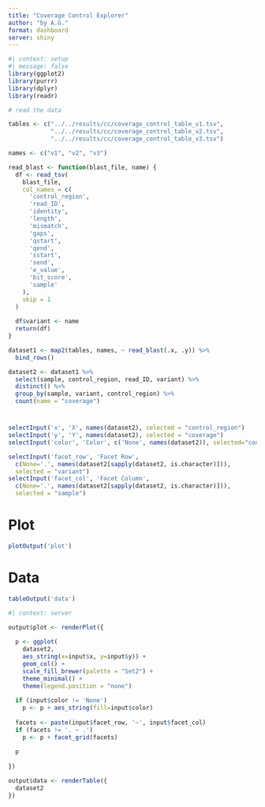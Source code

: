```yaml
---
title: "Coverage Control Explorer"
author: "by A.G."
format: dashboard
server: shiny
---
```


```r
#| context: setup
#| message: false
library(ggplot2)
library(purrr)
library(dplyr)
library(readr)

# read the data

tables <- c("../../results/cc/coverage_control_table_v1.tsv", 
            "../../results/cc/coverage_control_table_v2.tsv",
            "../../results/cc/coverage_control_table_v3.tsv")

names <- c("v1", "v2", "v3")

read_blast <- function(blast_file, name) {
  df <- read_tsv(
    blast_file,
    col_names = c(
      'control_region',
      'read_ID',
      'identity',
      'length',
      'mismatch',
      'gaps',
      'qstart',
      'qend',
      'sstart',
      'send',
      'e_value',
      'bit_score',
      'sample'
    ),
    skip = 1
  )
  
  df$variant <- name
  return(df)
}

dataset1 <- map2(tables, names, ~ read_blast(.x, .y)) %>% 
  bind_rows()

dataset2 <- dataset1 %>% 
  select(sample, control_region, read_ID, variant) %>% 
  distinct() %>% 
  group_by(sample, variant, control_region) %>% 
  count(name = "coverage")
```

# {.sidebar}

```r
selectInput('x', 'X', names(dataset2), selected = "control_region") 
selectInput('y', 'Y', names(dataset2), selected = "coverage")
selectInput('color', 'Color', c('None', names(dataset2)), selected="control_region")
```

```r
selectInput('facet_row', 'Facet Row',
  c(None='.', names(dataset2[sapply(dataset2, is.character)])),
  selected = "variant")
selectInput('facet_col', 'Facet Column',
  c(None='.', names(dataset2[sapply(dataset2, is.character)])),
  selected = "sample")
```

# Plot

```r
plotOutput('plot')
```

# Data

```r
tableOutput('data')
```

```r
#| context: server

output$plot <- renderPlot({
  
  p <- ggplot(
    dataset2, 
    aes_string(x=input$x, y=input$y)) + 
    geom_col() +
    scale_fill_brewer(palette = "Set2") +
    theme_minimal() +
    theme(legend.position = "none")
  
  if (input$color != 'None')
    p <- p + aes_string(fill=input$color)
  
  facets <- paste(input$facet_row, '~', input$facet_col)
  if (facets != '. ~ .')
    p <- p + facet_grid(facets)
  
  p
  
})

output$data <- renderTable({
  dataset2
})
```